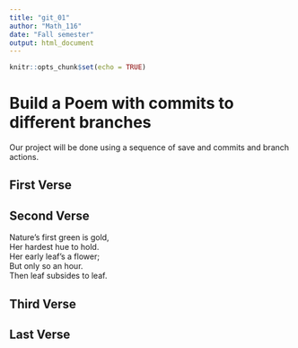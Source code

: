 ```yaml
---
title: "git_01"
author: "Math_116"
date: "Fall semester"
output: html_document
---
```


```r
knitr::opts_chunk$set(echo = TRUE)
```
# Build a Poem with commits to different branches
Our project will be done using a sequence of save and commits and branch actions.
<!-- Do not modify or change any text in "!--" bracketed areas such as this --- these are instructions to
you, if you change any of this the git program will notice it and compromise your git merging strategy !-->

## First Verse 
<!--Put the first five lines of a poem by Lewis Carrol in this section!-->

## Second Verse
<!--Put the first five lines of a poem by Robert Frost here!-->
Nature’s first green is gold,  
Her hardest hue to hold.  
Her early leaf’s a flower;  
But only so an hour.  
Then leaf subsides to leaf.  
    
## Third Verse
<!--Put the first two verses of The Walrus and the Carpenter here!-->

## Last Verse
<!--Put a short poem of your choice 8-20 lines,here!-->
